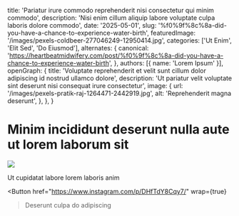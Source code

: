   title: 'Pariatur irure commodo reprehenderit nisi consectetur qui minim commodo',
  description: 'Nisi enim cillum aliquip labore voluptate culpa laboris dolore commodo',
  date: '2025-05-01',
  slug: '%f0%9f%8c%8a-did-you-have-a-chance-to-experience-water-birth',
  featuredImage: '/images/pexels-coldbeer-277046249-12950414.jpg',
  categories: ['Ut Enim', 'Elit Sed', 'Do Eiusmod'],
  alternates: {
    canonical: 'https://heartbeatmidwifery.com/post/%f0%9f%8c%8a-did-you-have-a-chance-to-experience-water-birth',
  },
  authors: [{ name: 'Lorem Ipsum' }],
  openGraph: {
    title: 'Voluptate reprehenderit et velit sunt cillum dolor adipiscing id nostrud ullamco dolore',
    description: 'Ut pariatur velit voluptate sint deserunt nisi consequat irure consectetur',
    image: {
      url: '/images/pexels-pratik-raj-1264471-2442919.jpg',
      alt: 'Reprehenderit magna deserunt',
    },
  },
}


# Minim incididunt deserunt nulla aute ut lorem laborum sit

<Image
  src="/images/pexels-emre-kekilli-85162207-18435977.jpg"
  size="large"
  wrap={true}
/>

Ut cupidatat labore lorem laboris anim

<Button
  href="https://www.instagram.com/p/DHfTdY8Cqy7/"
  wrap={true}
>Deserunt culpa do adipiscing</Button>

